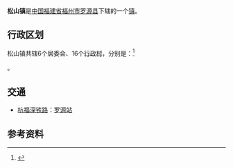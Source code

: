 {{中国乡级行政区|35/01/23/101/000|景观照片文件名=罗源海洋馆.jpg|ImageInfo=位于罗源松山镇的海洋馆}}
'''松山镇'''是[[中华人民共和国|中国]][[福建省|福建省]][[福州市|福州市]][[罗源县|罗源县]]下辖的一个[[镇|镇]]。

== 行政区划 ==

松山镇共辖6个居委会、16个[[行政村|行政村]]，分别是：<ref>{{PRC admin/ref sgc|35/01/23/101/000}}</ref>

{{PRC admin/children|35/01/23/101/000}}。

== 交通 ==
* {{rint|cn|crh}}[[杭福深铁路|杭福深铁路]]：[[罗源站|罗源站]]

==参考资料==
{{reflist}}

{{PRC admin/navcat|35/01/23/101/000}}